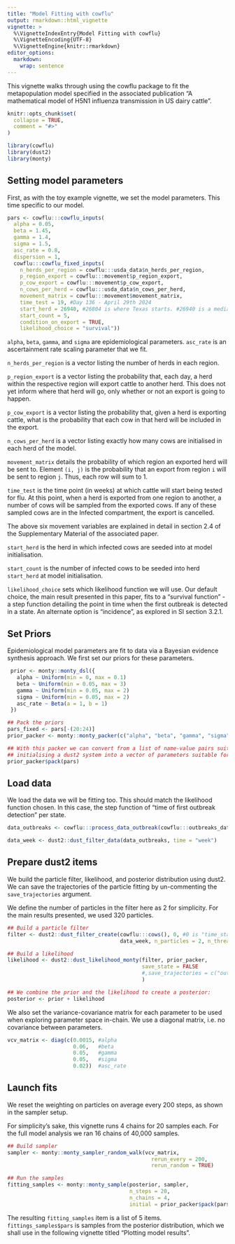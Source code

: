 ```yaml
---
title: "Model Fitting with cowflu"
output: rmarkdown::html_vignette
vignette: >
  %\VignetteIndexEntry{Model Fitting with cowflu}
  %\VignetteEncoding{UTF-8}
  %\VignetteEngine{knitr::rmarkdown}
editor_options: 
  markdown: 
    wrap: sentence
---
```


This vignette walks through using the cowflu package to fit the metapopulation model specified in the associated publication "A mathematical model of H5N1 influenza transmission in US dairy cattle".

```r
knitr::opts_chunk$set(
  collapse = TRUE,
  comment = "#>"
)
```

```r
library(cowflu)
library(dust2)
library(monty)
```



## Setting model parameters

First, as with the toy example vignette, we set the model parameters. This time specific to our model.

```r
pars <- cowflu:::cowflu_inputs(
  alpha = 0.05,
  beta = 1.45,
  gamma = 1.4,
  sigma = 1.5,
  asc_rate = 0.8,
  dispersion = 1,
  cowflu:::cowflu_fixed_inputs(
    n_herds_per_region = cowflu:::usda_data$n_herds_per_region,
    p_region_export = cowflu:::movement$p_region_export,
    p_cow_export = cowflu:::movement$p_cow_export,
    n_cows_per_herd = cowflu:::usda_data$n_cows_per_herd,
    movement_matrix = cowflu:::movement$movement_matrix,
    time_test = 19, #Day 136 - April 29th 2024
    start_herd = 26940, #26804 is where Texas starts. #26940 is a median-sized Texas herd.
    start_count = 5,
    condition_on_export = TRUE,
    likelihood_choice = "survival"))
```

`alpha`, `beta`, `gamma`, and `sigma` are epidemiological parameters.
`asc_rate` is an ascertainment rate scaling parameter that we fit.

`n_herds_per_region` is a vector listing the number of herds in each region. 

`p_region_export` is a vector listing the probability that, each day, a herd within the respective region will export cattle to another herd. This does not yet inform where that herd will go, only whether or not an export is going to happen.

`p_cow_export` is a vector listing the probability that, given a herd is exporting cattle, what is the probability that each cow in that herd will be included in the export.

`n_cows_per_herd` is a vector listing exactly how many cows are initialised in each herd of the model.

`movement_matrix` details the probability of which region an exported herd will be sent to. Element `(i, j)` is the probability that an export from region `i` will be sent to region `j`. Thus, each row will sum to 1.

`time_test` is the time point (in weeks) at which cattle will start being tested for flu. At this point, when a herd is exported from one region to another, a number of cows will be sampled from the exported cows. If any of these sampled cows are in the Infected compartment, the export is cancelled.

The above six movement variables are explained in detail in section 2.4 of the Supplementary Material of the associated paper.

`start_herd` is the herd in which infected cows are seeded into at model initialisation.

`start_count` is the number of infected cows to be seeded into herd `start_herd` at model initialisation.

`likelihood_choice` sets which likelihood function we will use. Our default choice, the main result presented in this paper, fits to a "survival function" - a step function detailing the point in time when the first outbreak is detected in a state. An alternate option is "incidence", as explored in SI section 3.2.1.

## Set Priors
Epidemiological model parameters are fit to data via a Bayesian evidence synthesis approach. We first set our priors for these parameters.

```r
 prior <- monty::monty_dsl({
   alpha ~ Uniform(min = 0, max = 0.1)
   beta ~ Uniform(min = 0.05, max = 3)
   gamma ~ Uniform(min = 0.05, max = 2) 
   sigma ~ Uniform(min = 0.05, max = 2) 
   asc_rate ~ Beta(a = 1, b = 1)
 })

## Pack the priors
pars_fixed <- pars[-(20:24)]
prior_packer <- monty::monty_packer(c("alpha", "beta", "gamma", "sigma", "asc_rate"), fixed = pars_fixed)

## With this packer we can convert from a list of name-value pairs suitable for
## initialising a dust2 system into a vector of parameters suitable for use with monty:
prior_packer$pack(pars)
```

## Load data

We load the data we will be fitting too. This should match the likelihood function chosen. In this case, the step function of "time of first outbreak detection" per state.

```r
data_outbreaks <- cowflu:::process_data_outbreak(cowflu:::outbreaks_data$weekly_outbreaks_data)

data_week <- dust2::dust_filter_data(data_outbreaks, time = "week")
```

## Prepare dust2 items

We build the particle filter, likelihood, and posterior distribution using dust2. We can save the trajectories of the particle fitting by un-commenting the `save_trajectories` argument.

We define the number of particles in the filter here as 2 for simplicity. For the main results presented, we used 320 particles.

```r
## Build a particle filter
filter <- dust2::dust_filter_create(cowflu:::cows(), 0, #0 is "time_start"
                                    data_week, n_particles = 2, n_threads = 32, dt = 1)

## Build a likelihood
likelihood <- dust2::dust_likelihood_monty(filter, prior_packer,
                                           save_state = FALSE
                                           #,save_trajectories = c("outbreak_region", "infected_herds_region", "probability_test_pass_region")
                                           )

## We combine the prior and the likelihood to create a posterior:
posterior <- prior + likelihood
```

We also set the variance-covariance matrix for each parameter to be used when exploring parameter space in-chain. We use a diagonal matrix, i.e. no covariance between parameters.

```r
vcv_matrix <- diag(c(0.0015, #alpha
                     0.06,   #beta
                     0.05,   #gamma
                     0.05,   #sigma
                     0.02))  #asc_rate
```

## Launch fits
We reset the weighting on particles on average every 200 steps, as shown in the sampler setup.

For simplicity's sake, this vignette runs 4 chains for 20 samples each. For the full model analysis we ran 16 chains of 40,000 samples. 

```r
## Build sampler
sampler <- monty::monty_sampler_random_walk(vcv_matrix, 
                                              rerun_every = 200,
                                              rerun_random = TRUE) 

## Run the samples
fitting_samples <- monty::monty_sample(posterior, sampler, 
                                       n_steps = 20, 
                                       n_chains = 4,
                                       initial = prior_packer$pack(pars) )

```
 The resulting `fitting_samples` item is a list of 5 items. `fittings_samples$pars` is samples from the posterior distribution, which we shall use in the following vignette titled "Plotting model results".
